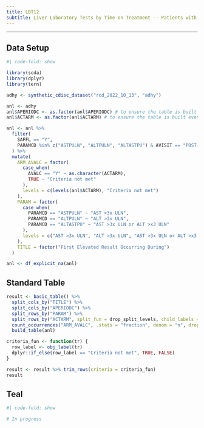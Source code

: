 ```yaml
---
title: LBT12
subtitle: Liver Laboratory Tests by Time on Treatment -- Patients with Elevated Post-Baseline AST or ALT Levels (with Respect to ULN)
---
```


------------------------------------------------------------------------

::: panel-tabset
## Data Setup

```r
#| code-fold: show

library(scda)
library(dplyr)
library(tern)

adhy <- synthetic_cdisc_dataset("rcd_2022_10_13", "adhy")

anl <- adhy
anl$APERIODC <- as.factor(anl$APERIODC) # to ensure the table is built even if there is no patients after filtering
anl$ACTARM <- as.factor(anl$ACTARM) # to ensure the table is built even if there is no patients after filtering

anl <- anl %>%
  filter(
    SAFFL == "Y",
    PARAMCD %in% c("ASTPULN", "ALTPULN", "ALTASTPU") & AVISIT == "POST-BASELINE"
  ) %>%
  mutate(
    ARM_AVALC = factor(
      case_when(
        AVALC == "Y" ~ as.character(ACTARM),
        TRUE ~ "Criteria not met"
      ),
      levels = c(levels(anl$ACTARM), "Criteria not met")
    ),
    PARAM = factor(
      case_when(
        PARAMCD == "ASTPULN" ~ "AST >3x ULN",
        PARAMCD == "ALTPULN" ~ "ALT >3x ULN",
        PARAMCD == "ALTASTPU" ~ "AST >3x ULN or ALT >x3 ULN"
      ),
      levels = c("AST >3x ULN", "ALT >3x ULN", "AST >3x ULN or ALT >x3 ULN")
    ),
    TITLE = factor("First Elevated Result Occurring During")
  )

anl <- df_explicit_na(anl)
```

## Standard Table

```r
result <- basic_table() %>%
  split_cols_by("TITLE") %>%
  split_cols_by("APERIODC") %>%
  split_rows_by("PARAM") %>%
  split_rows_by("ACTARM", split_fun = drop_split_levels, child_labels = "hidden") %>%
  count_occurrences("ARM_AVALC", .stats = "fraction", denom = "n", drop = TRUE) %>%
  build_table(anl)

criteria_fun <- function(tr) {
  row_label <- obj_label(tr)
  dplyr::if_else(row_label == "Criteria not met", TRUE, FALSE)
}

result <- result %>% trim_rows(criteria = criteria_fun)
result
```

## Teal

```r
#| code-fold: show

# In progress
```
:::
